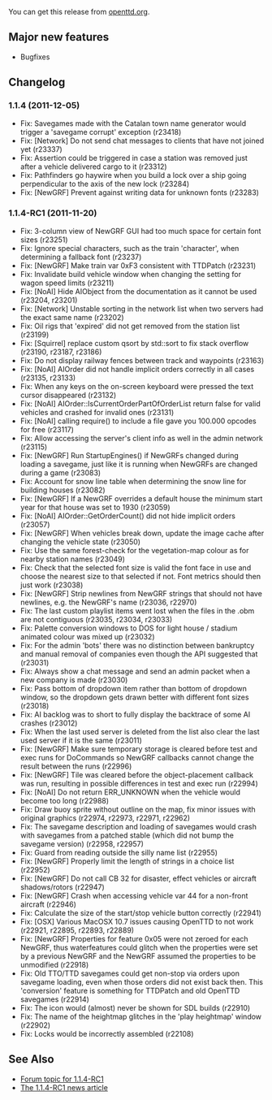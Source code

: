 
{{en/Archive/OpenTTD/Navigation}}
{{en/Archive/OpenTTD/NaviPrevNext|prev=en/Archive/OpenTTD/OpenTTD 1.1.3|next=en/Archive/Lists/Roadmap 1.2|date=2011-12-05}}

You can get this release from [http://www.openttd.org/en/download-stable openttd.org].

==Major new features==

* Bugfixes

==Changelog==

===1.1.4 (2011-12-05)===

* Fix: Savegames made with the Catalan town name generator would trigger a 'savegame corrupt' exception {{en/Flyspray|4866}} (r23418)
* Fix: [Network] Do not send chat messages to clients that have not joined yet {{en/Flyspray|4826}} (r23337)
* Fix: Assertion could be triggered in case a station was removed just after a vehicle delivered cargo to it {{en/Flyspray|4849}} (r23312)
* Fix: Pathfinders go haywire when you build a lock over a ship going perpendicular to the axis of the new lock {{en/Flyspray|4845}} (r23284)
* Fix: [NewGRF] Prevent against writing data for unknown fonts (r23283)


===1.1.4-RC1 (2011-11-20)===

* Fix: 3-column view of NewGRF GUI had too much space for certain font sizes (r23251)
* Fix: Ignore special characters, such as the train 'character', when determining a fallback font (r23237)
* Fix: [NewGRF] Make train var 0xF3 consistent with TTDPatch (r23231)
* Fix: Invalidate build vehicle window when changing the setting for wagon speed limits (r23211)
* Fix: [NoAI] Hide AIObject from the documentation as it cannot be used (r23204, r23201)
* Fix: [Network] Unstable sorting in the network list when two servers had the exact same name {{en/Flyspray|4829}} (r23202)
* Fix: Oil rigs that 'expired' did not get removed from the station list {{en/Flyspray|4822}} (r23199)
* Fix: [Squirrel] replace custom qsort by std::sort to fix stack overflow {{en/Flyspray|4830}} (r23190, r23187, r23186)
* Fix: Do not display railway fences between track and waypoints {{en/Flyspray|4627}} (r23163)
* Fix: [NoAI] AIOrder did not handle implicit orders correctly in all cases {{en/Flyspray|4823}} (r23135, r23133)
* Fix: When any keys on the on-screen keyboard were pressed the text cursor disappeared (r23132)
* Fix: [NoAI] AIOrder::IsCurrentOrderPartOfOrderList return false for valid vehicles and crashed for invalid ones (r23131)
* Fix: [NoAI] calling require() to include a file gave you 100.000 opcodes for free (r23117)
* Fix: Allow accessing the server's client info as well in the admin network {{en/Flyspray|4813}} (r23115)
* Fix: [NewGRF] Run StartupEngines() if NewGRFs changed during loading a savegame, just like it is running when NewGRFs are changed during a game (r23083)
* Fix: Account for snow line table when determining the snow line for building houses (r23082)
* Fix: [NewGRF] If a NewGRF overrides a default house the minimum start year for that house was set to 1930 {{en/Flyspray|4794}} (r23059)
* Fix: [NoAI] AIOrder::GetOrderCount() did not hide implicit orders (r23057)
* Fix: [NewGRF] When vehicles break down, update the image cache after changing the vehicle state (r23050)
* Fix: Use the same forest-check for the vegetation-map colour as for nearby station names {{en/Flyspray|4810}} (r23049)
* Fix: Check that the selected font size is valid the font face in use and choose the nearest size to that selected if not. Font metrics should then just work (r23038)
* Fix: [NewGRF] Strip newlines from NewGRF strings that should not have newlines, e.g. the NewGRF's name {{en/Flyspray|4769}} (r23036, r22970)
* Fix: The last custom playlist items went lost when the files in the .obm are not contiguous {{en/Flyspray|4776}} (r23035, r23034, r23033)
* Fix: Palette conversion windows to DOS for light house / stadium animated colour was mixed up (r23032)
* Fix: For the admin 'bots' there was no distinction between bankruptcy and manual removal of companies even though the API suggested that {{en/Flyspray|4804}} (r23031)
* Fix: Always show a chat message and send an admin packet when a new company is made {{en/Flyspray|4796}} (r23030)
* Fix: Pass bottom of dropdown item rather than bottom of dropdown window, so the dropdown gets drawn better with different font sizes (r23018)
* Fix: AI backlog was to short to fully display the backtrace of some AI crashes {{en/Flyspray|4798}} (r23012)
* Fix: When the last used server is deleted from the list also clear the last used server if it is the same {{en/Flyspray|4791}} (r23011)
* Fix: [NewGRF] Make sure temporary storage is cleared before test and exec runs for DoCommands so NewGRF callbacks cannot change the result between the runs (r22996)
* Fix: [NewGRF] Tile was cleared before the object-placement callback was run, resulting in possible differences in test and exec run {{en/Flyspray|4775}} (r22994)
* Fix: [NoAI] Do not return ERR_UNKNOWN when the vehicle would become too long (r22988)
* Fix: Draw buoy sprite without outline on the map, fix minor issues with original graphics (r22974, r22973, r22971, r22962)
* Fix: The savegame description and loading of savegames would crash with savegames from a patched stable (which did not bump the savegame version) {{en/Flyspray|4778}} (r22958, r22957)
* Fix: Guard from reading outside the silly name list (r22955)
* Fix: [NewGRF] Properly limit the length of strings in a choice list (r22952)
* Fix: [NewGRF] Do not call CB 32 for disaster, effect vehicles or aircraft shadows/rotors (r22947)
* Fix: [NewGRF] Crash when accessing vehicle var 44 for a non-front aircraft {{en/Flyspray|4781}} (r22946)
* Fix: Calculate the size of the start/stop vehicle button correctly (r22941)
* Fix: [OSX] Various MacOSX 10.7 issues causing OpenTTD to not work {{en/Flyspray|4751}} (r22921, r22895, r22893, r22889)
* Fix: [NewGRF] Properties for feature 0x05 were not zeroed for each NewGRF, thus waterfeatures could glitch when the properties were set by a previous NewGRF and the NewGRF assumed the properties to be unmodified (r22918)
* Fix: Old TTO/TTD savegames could get non-stop via orders upon savegame loading, even when those orders did not exist back then. This 'conversion' feature is something for TTDPatch and old OpenTTD savegames {{en/Flyspray|4716}} (r22914)
* Fix: The icon would (almost) never be shown for SDL builds {{en/Flyspray|4617}} (r22910)
* Fix: The name of the heightmap glitches in the 'play heightmap' window (r22902)
* Fix: Locks would be incorrectly assembled (r22108)

==See Also==

*[http://www.tt-forums.net/viewtopic.php?f=29&t=57429 Forum topic for 1.1.4-RC1]
*[http://www.openttd.org/en/news/156 The 1.1.4-RC1 news article]